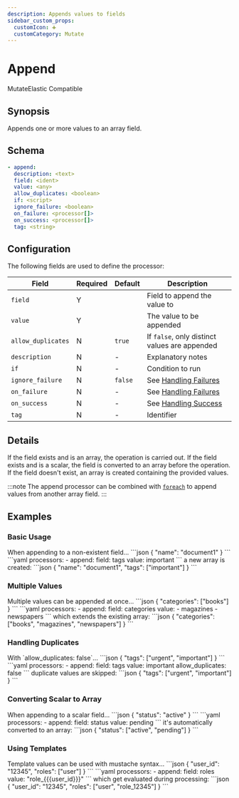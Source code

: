 ```yaml
---
description: Appends values to fields
sidebar_custom_props: 
  customIcon: ➕
  customCategory: Mutate
---
```


# Append

<span className="theme-doc-version-badge badge badge--primary">Mutate</span><span className="theme-doc-version-badge badge badge--secondary">Elastic Compatible</span>

## Synopsis

Appends one or more values to an array field.

## Schema

```yaml {2,3}
- append:
  description: <text>
  field: <ident>
  value: <any>
  allow_duplicates: <boolean>
  if: <script>
  ignore_failure: <boolean>
  on_failure: <processor[]>
  on_success: <processor[]>
  tag: <string>
```

## Configuration

The following fields are used to define the processor:

|Field|Required|Default|Description|
|---|---|---|---|
|`field`|Y||Field to append the value to|
|`value`|Y||The value to be appended|
|`allow_duplicates`|N|`true`|If `false`, only distinct values are appended|
|`description`|N|-|Explanatory notes|
|`if`|N|-|Condition to run|
|`ignore_failure`|N|`false`|See [Handling Failures](../handling-failures.mdx)|
|`on_failure`|N|-|See [Handling Failures](../handling-failures.mdx)|
|`on_success`|N|-|See [Handling Success](../handling-success.mdx)|
|`tag`|N|-|Identifier|

## Details

If the field exists and is an array, the operation is carried out. If the field exists and is a scalar, the field is converted to an array before the operation. If the field doesn't exist, an array is created containing the provided values.

:::note
The append processor can be combined with [`foreach`](foreach.mdx) to append values from another array field.
:::

## Examples

### Basic Usage

<ExampleGrid>
  <CommentCol>
    When appending to a non-existent field...
  </CommentCol>
  <CodeCol>
    ```json
    {
      "name": "document1"
    }
    ```
    ```yaml
    processors:
      - append:
        field: tags
        value: important
    ```
  </CodeCol>
  <CommentCol>
    a new array is created:
  </CommentCol>
  <CodeCol>
    ```json
    {
      "name": "document1",
      "tags": ["important"]
    }
    ```
  </CodeCol>
</ExampleGrid>

### Multiple Values

<ExampleGrid>
  <CommentCol>
    Multiple values can be appended at once...
  </CommentCol>
  <CodeCol>
    ```json
    {
      "categories": ["books"]
    }
    ```
    ```yaml
    processors:
      - append:
        field: categories
        value:
          - magazines
          - newspapers
    ```
  </CodeCol>
  <CommentCol>
    which extends the existing array:
  </CommentCol>
  <CodeCol>
    ```json
    {
      "categories": ["books", "magazines", "newspapers"]
    }
    ```
  </CodeCol>
</ExampleGrid>

### Handling Duplicates

<ExampleGrid>
  <CommentCol>
    With `allow_duplicates: false`...
  </CommentCol>
  <CodeCol>
    ```json
    {
      "tags": ["urgent", "important"]
    }
    ```
    ```yaml
    processors:
      - append:
        field: tags
        value: important
        allow_duplicates: false
    ```
  </CodeCol>
  <CommentCol>
    duplicate values are skipped:
  </CommentCol>
  <CodeCol>
    ```json
    {
      "tags": ["urgent", "important"]
    }
    ```
  </CodeCol>
</ExampleGrid>

### Converting Scalar to Array

<ExampleGrid>
  <CommentCol>
    When appending to a scalar field...
  </CommentCol>
  <CodeCol>
    ```json
    {
      "status": "active"
    }
    ```
    ```yaml
    processors:
      - append:
        field: status
        value: pending
    ```
  </CodeCol>
  <CommentCol>
    it's automatically converted to an array:
  </CommentCol>
  <CodeCol>
    ```json
    {
      "status": ["active", "pending"]
    }
    ```
  </CodeCol>
</ExampleGrid>

### Using Templates

<ExampleGrid>
  <CommentCol>
    Template values can be used with mustache syntax...
  </CommentCol>
  <CodeCol>
    ```json
    {
      "user_id": "12345",
      "roles": ["user"]
    }
    ```
    ```yaml
    processors:
      - append:
        field: roles
        value: "role_{{{user_id}}}"
    ```
  </CodeCol>
  <CommentCol>
    which get evaluated during processing:
  </CommentCol>
  <CodeCol>
    ```json
    {
      "user_id": "12345",
      "roles": ["user", "role_12345"]
    }
    ```
  </CodeCol>
</ExampleGrid>

